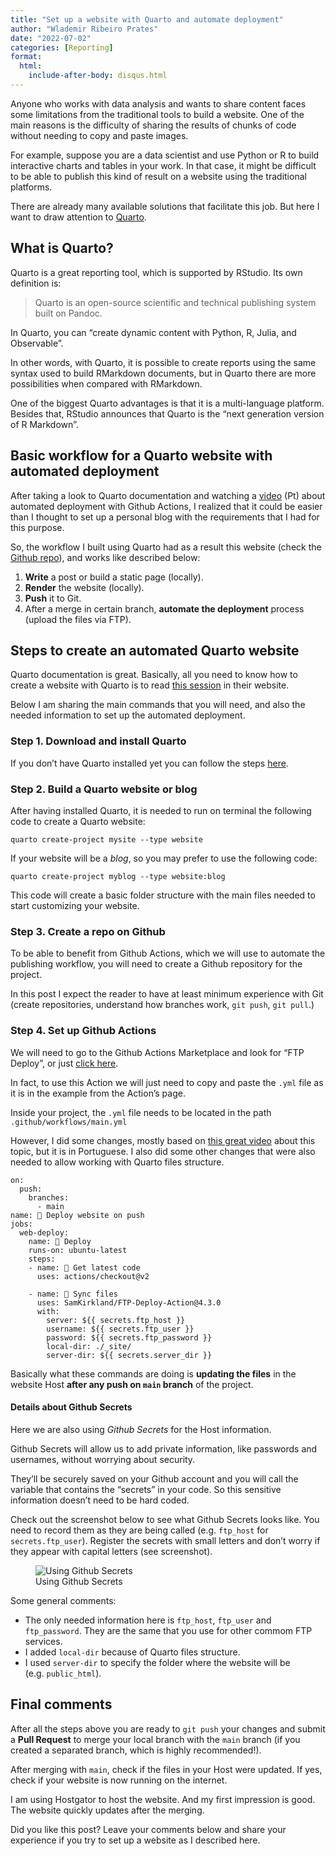 ```yaml
---
title: "Set up a website with Quarto and automate deployment"
author: "Wlademir Ribeiro Prates"
date: "2022-07-02"
categories: [Reporting]
format:
  html:
    include-after-body: disqus.html
---
```


Anyone who works with data analysis and wants to share content faces some limitations from the traditional tools to build a website. One of the main reasons is the difficulty of sharing the results of chunks of code without needing to copy and paste images.

For example, suppose you are a data scientist and use Python or R to build interactive charts and tables in your work. In that case, it might be difficult to be able to publish this kind of result on a website using the traditional platforms.

There are already many available solutions that facilitate this job. But here I want to draw attention to [Quarto](https://quarto.org/).

## What is Quarto?

Quarto is a great reporting tool, which is supported by RStudio. Its own definition is:

> Quarto is an open-source scientific and technical publishing system built on Pandoc.

In Quarto, you can "create dynamic content with Python, R, Julia, and Observable".

In other words, with Quarto, it is possible to create reports using the same syntax used to build RMarkdown documents, but in Quarto there are more possibilities when compared with RMarkdown.

One of the biggest Quarto advantages is that it is a multi-language platform. Besides that, RStudio announces that Quarto is the "next generation version of R Markdown".

## Basic workflow for a Quarto website with automated deployment

After taking a look to Quarto documentation and watching a [video](https://www.youtube.com/watch?v=3cLbh-k2qKk) (Pt) about automated deployment with Github Actions, I realized that it could be easier than I thought to set up a personal blog with the requirements that I had for this purpose.

So, the workflow I built using Quarto had as a result this website (check the [Github repo](https://github.com/wrprates/wrprates.com)), and works like described below:

1. **Write** a post or build a static page (locally).
2. **Render** the website (locally).
3. **Push** it to Git.
4. After a merge in certain branch, **automate the deployment** process (upload the files via FTP).

## Steps to create an automated Quarto website

Quarto documentation is great. Basically, all you need to know how to create a website with Quarto is to read [this session](https://quarto.org/docs/websites/) in their website.

Below I am sharing the main commands that you will need, and also the needed information to set up the automated deployment.

### Step 1. Download and install Quarto

If you don't have Quarto installed yet you can follow the steps [here](https://quarto.org/docs/get-started/).

### Step 2. Build a Quarto website or blog

After having installed Quarto, it is needed to run on terminal the following code to create a Quarto website:

```
quarto create-project mysite --type website
```

If your website will be a *blog*, so you may prefer to use the following code:

```
quarto create-project myblog --type website:blog
```

This code will create a basic folder structure with the main files needed to start customizing your website.

### Step 3. Create a repo on Github

To be able to benefit from Github Actions, which we will use to automate the publishing workflow, you will need
to create a Github repository for the project.

In this post I expect the reader to have at least minimum experience with Git (create repositories, understand how branches work, `git push`, `git pull`.)

### Step 4. Set up Github Actions

We will need to go to the Github Actions Marketplace and look for "FTP Deploy", or just [click here](https://github.com/marketplace/actions/ftp-deploy).

In fact, to use this Action we will just need to copy and paste the `.yml` file as it is in the example from the Action's page.

Inside your project, the `.yml` file needs to be located in the path `.github/workflows/main.yml`

However, I did some changes, mostly based on [this great video](https://www.youtube.com/watch?v=3cLbh-k2qKk) about this topic, but it is in Portuguese. I also did some other changes that were also needed to allow working with Quarto files structure.

```
on:
  push:
    branches:
      - main
name: 🚀 Deploy website on push
jobs:
  web-deploy:
    name: 🎉 Deploy
    runs-on: ubuntu-latest
    steps:
    - name: 🚚 Get latest code
      uses: actions/checkout@v2
    
    - name: 📂 Sync files
      uses: SamKirkland/FTP-Deploy-Action@4.3.0
      with:
        server: ${{ secrets.ftp_host }}
        username: ${{ secrets.ftp_user }}
        password: ${{ secrets.ftp_password }}
        local-dir: ./_site/
        server-dir: ${{ secrets.server_dir }}
```

Basically what these commands are doing is **updating the files** in the website Host **after any push on `main` branch** of the project.

#### Details about Github Secrets

Here we are also using *Github Secrets* for the Host information.

Github Secrets will allow us to add private information, like passwords and usernames, without worrying about security.

They'll be securely saved on your Github account and you will call the variable that contains the "secrets" in your code. So this sensitive information doesn't need to be hard coded.

Check out the screenshot below to see what Github Secrets looks like. You need to record them as they are being called (e.g. `ftp_host` for `secrets.ftp_user`). Register the secrets with small letters and don't worry if they appear with capital letters (see screenshot).

![Using Github Secrets](github_secrets.png)

Some general comments:

- The only needed information here is `ftp_host`, `ftp_user` and `ftp_password`. They are the same that you use for other commom FTP services.
- I added `local-dir` because of Quarto files structure.
- I used `server-dir` to specify the folder where the website will be (e.g. `public_html`).

## Final comments

After all the steps above you are ready to `git push` your changes and submit a **Pull Request** to merge your local branch with the `main` branch (if you created a separated branch, which is highly recommended!).

After merging with `main`, check if the files in your Host were updated. If yes, check if your website is now running on the internet. 

I am using Hostgator to host the website. And my first impression is good. The website quickly updates after the merging.

Did you like this post? Leave your comments below and share your experience if you try to set up a website as I described here.
